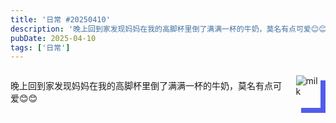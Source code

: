 ```yaml
---
title: '日常 #20250410'
description: '晚上回到家发现妈妈在我的高脚杯里倒了满满一杯的牛奶，莫名有点可爱😊😊'
pubDate: 2025-04-10
tags: ['日常']
---
```



<div style="display: flex; justify-content: space-between;">
  <p>晚上回到家发现妈妈在我的高脚杯里倒了满满一杯的牛奶，莫名有点可爱😊😊</p>
  <Image
    style="box-shadow: 8px 8px 0 #525ceb; margin: 8px 8px 8px 16px"
    width={160}
    src={Milk}
    alt="milk"
  />
</div>
